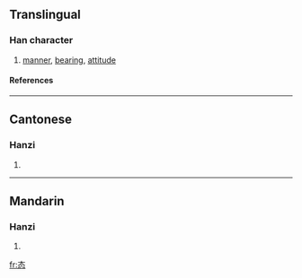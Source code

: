 {{see|態}}

==Translingual==
===Han character===
{{Han char|rn=61|rad=心|as=04|sn=8|four=|canj=大戈心 (KIP)}}
# [[manner]], [[bearing]], [[attitude]]
====References====
{{Han ref|kx=0379.071|hdz=42273.110|uh=6001|ud=24577}}
----
==Cantonese==
===Hanzi===
{{yue-hanzi|jyut=|y=taai3}}
# {{defn|Cantonese}}
----
==Mandarin==
===Hanzi===
{{cmn-hanzi|tra=態|pin=[[tài]] ([[tai4]])|wg=t'ai<sup>4</sup>}}
# {{defn|Mandarin}}

[[fr:态]]